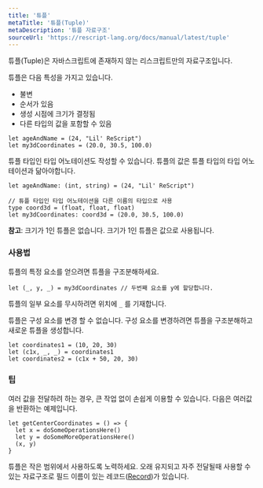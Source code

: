```yaml
---
title: '튜플'
metaTitle: '튜플(Tuple)'
metaDescription: '튜플 자료구조'
sourceUrl: 'https://rescript-lang.org/docs/manual/latest/tuple'
---
```


튜플(Tuple)은 자바스크립트에 존재하지 않는 리스크립트만의 자료구조입니다.

튜플은 다음 특성을 가지고 있습니다.

- 불변
- 순서가 있음
- 생성 시점에 크기가 결정됨
- 다른 타입의 값을 포함할 수 있음

```reason
let ageAndName = (24, "Lil' ReScript")
let my3dCoordinates = (20.0, 30.5, 100.0)
```

튜플 타입인 타입 어노테이션도 작성할 수 있습니다. 튜플의 값은 튜플 타입의 타입 어노테이션과 닮아야합니다.

```reason
let ageAndName: (int, string) = (24, "Lil' ReScript")

// 튜플 타입인 타입 어노테이션을 다른 이름의 타입으로 사용
type coord3d = (float, float, float)
let my3dCoordinates: coord3d = (20.0, 30.5, 100.0)
```

**참고**: 크기가 1인 튜플은 없습니다. 크기가 1인 튜플은 값으로 사용됩니다.

### 사용법

튜플의 특정 요소를 얻으려면 튜플을 구조분해하세요.

```reason
let (_, y, _) = my3dCoordinates // 두번째 요소를 y에 할당합니다.
```

튜플의 일부 요소를 무시하려면 위치에 `_` 를 기재합니다.

튜플은 구성 요소를 변경 할 수 없습니다. 구성 요소를 변경하려면 튜플을 구조분해하고 새로운 튜플을 생성합니다.

```reason
let coordinates1 = (10, 20, 30)
let (c1x, _, _) = coordinates1
let coordinates2 = (c1x + 50, 20, 30)
```

### 팁

여러 값을 전달하려 하는 경우, 큰 작업 없이 손쉽게 이용할 수 있습니다. 다음은 여러값을 반환하는 예제입니다.

```reason
let getCenterCoordinates = () => {
  let x = doSomeOperationsHere()
  let y = doSomeMoreOperationsHere()
  (x, y)
}
```

튜플은 작은 범위에서 사용하도록 노력하세요.
오래 유지되고 자주 전달될때 사용할 수 있는 자료구조로 필드 이름이 있는 레코드([Record](06-Record))가 있습니다.
